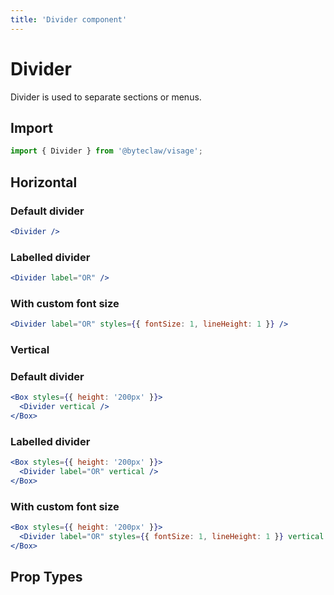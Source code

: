 ```yaml
---
title: 'Divider component'
---
```


# Divider

Divider is used to separate sections or menus.

## Import

```js transpile=false
import { Divider } from '@byteclaw/visage';
```

## Horizontal

### Default divider

```jsx live
<Divider />
```

### Labelled divider

```jsx live
<Divider label="OR" />
```

### With custom font size

```jsx live
<Divider label="OR" styles={{ fontSize: 1, lineHeight: 1 }} />
```

### Vertical

### Default divider

```jsx live
<Box styles={{ height: '200px' }}>
  <Divider vertical />
</Box>
```

### Labelled divider

```jsx live
<Box styles={{ height: '200px' }}>
  <Divider label="OR" vertical />
</Box>
```

### With custom font size

```jsx live
<Box styles={{ height: '200px' }}>
  <Divider label="OR" styles={{ fontSize: 1, lineHeight: 1 }} vertical />
</Box>
```

## Prop Types

<PropTypes component="Divider" />
